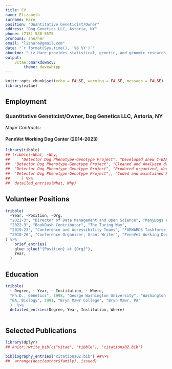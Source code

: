 ```yaml
---
title: CV
name: Elizabeth
surname: Hare
position: "Quantitative Geneticist/Owner"
address: "Dog Genetics LLC, Astoria, NY"
phone: (718) 530-5575
pronouns: she/her
email: "lizhare@gmail.com"
date: "`r format(Sys.time(), '%B %Y')`"
aboutme: "Liz Hare provides statistical, genetic, and genomic research services, as well as analyses for selective breeding. Her focus is on integrating research into the operations of working dog programs."  
output:
    vitae::markdowncv:
        theme: davewhipp
---
```


```r
knitr::opts_chunk$set(echo = FALSE, warning = FALSE, message = FALSE)
library(vitae)
```


## Employment

### Quantitative Geneticist/Owner, Dog Genetics LLC, Astoria, NY

*Major Contracts:*

#### PennVet Working Dog Center (2014-2023)

``` r
library(tibble)
## tribble(~What, ~Why,
##     "Detector Dog Phenotype-Genotype Project", "Developed anew C-BARQ-based questionnaire for selection and study of detector dogs",
## 	"Detector Dog Phenotype-Genotype Project", "Cleaned and Analyzed data from behavior tests and questionnaires",
## 	"Detector Dog Phenotype-Genotype Project", "Produced organized, documented data sets for collaborators",
## 	"Detector Dog Phenotype-Genotype Project",, "Coded and maintained R code for analyses with version control and emphasis on reusability"
##     ) %>%
## 	detailed_entries(What, Why)

```

## Volunteer Positions

```r

tribble(
  ~Year, ~Position, ~Org,
  "2022-3", "Director of Data Management and Open Science", "ManyDogs Project",
  "2022-3", "BookDash Contributor", "The Turing Way",
  "2019-23", "Conference and Accessibility Teams", "FORWARDS Taskforce for Women and Other Underrepresented Minorities",
  "2010-20", "Conference Organizer, Grant Writer", "PennVet Working Dog Center"
) %>%
    brief_entries(
    glue::glue("{Position} at {Org}"),
    Year,
  )

```
## Education

```r

tribble(
  ~ Degree, ~ Year, ~ Institution, ~ Where,
  "Ph.D., Genetics", 1998, "George Washington University", "Washington, DC",
  "BA, Biology", 1991, "Bryn Mawr College", "Bryn Mawr, PA"
  )  %>%
  detailed_entries(Degree, Year, Institution, Where)
  
```

## Selected Publications

```r
library(dplyr)
## knitr::write_bib(c("vitae", "tibble"), "citations02.bib")

bibliography_entries("citations02.bib") ##%>%
##  arrange(desc(author$family), issued)

```
 
